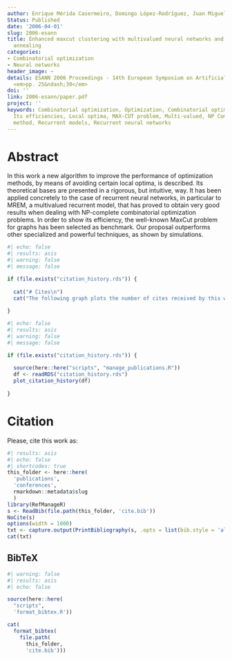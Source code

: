 ```yaml
---
author: Enrique Mérida Casermeiro, Domingo López-Rodríguez, Juan Miguel Ortiz-de-Lazcano-Lobato
Status: Published
date: '2006-04-01'
slug: 2006-esann
title: Enhanced maxcut clustering with multivalued neural networks and functional
  annealing
categories:
- Combinatorial optimization
- Neural networks
header_image: ~
details: ESANN 2006 Proceedings - 14th European Symposium on Artificial Neural Networks,
  <em>pp. 25&ndash;30</em>
doi: ''
link: 2006-esann/paper.pdf
project: ''
keywords: Combinatorial optimization, Optimization, Combinatorial optimization problems,
  Its efficiencies, Local optima, MAX-CUT problem, Multi-valued, NP Complete, Optimization
  method, Recurrent models, Recurrent neural networks
---
```


# Abstract

In this work a new algorithm to improve the performance of optimization methods, by means of avoiding certain local optima, is described. Its theoretical bases are presented in a rigorous, but intuitive, way. It has been applied concretely to the case of recurrent neural networks, in particular to MREM, a multivalued recurrent model, that has proved to obtain very good results when dealing with NP-complete combinatorial optimization problems. In order to show its efficiency, the well-known MaxCut problem for graphs has been selected as benchmark. Our proposal outperforms other specialized and powerful techniques, as shown by simulations.

```r
#| echo: false
#| results: asis
#| warning: false
#| message: false

if (file.exists("citation_history.rds")) {
  
  cat("# Cites\n")
  cat("The following graph plots the number of cites received by this work from its publication, on a yearly basis.\n")
  
}
```

```r
#| echo: false
#| results: asis
#| warning: false
#| message: false

if (file.exists("citation_history.rds")) {
  
  source(here::here("scripts", "manage_publications.R"))
  df <- readRDS("citation_history.rds")
  plot_citation_history(df)
  
}
```


# Citation

Please, cite this work as:

```r
#| results: asis
#| echo: false
#| shortcodes: true
this_folder <- here::here(
  'publications', 
  'conferences', 
  rmarkdown::metadata$slug
  )
library(RefManageR)
s <- ReadBib(file.path(this_folder, 'cite.bib'))
NoCite(s) 
options(width = 1000) 
txt <- capture.output(PrintBibliography(s, .opts = list(bib.style = 'alphabetic', style = 'markdown')))
cat(txt)
```

  

::: {.callout-note appearance="minimal" collapse=true}

## BibTeX

```r
#| warning: false
#| results: asis
#| echo: false

source(here::here(
  "scripts", 
  'format_bibtex.R'))

cat(
  format_bibtex(
    file.path(
      this_folder, 
      'cite.bib')))
```

:::
